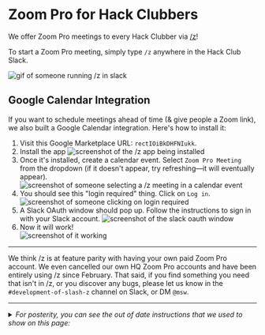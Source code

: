 
# Zoom Pro for Hack Clubbers

We offer Zoom Pro meetings to every Hack Clubber via <a href="https://js-slash-z.hackclub.com/">/z</a>!

To start a Zoom Pro meeting, simply type `/z` anywhere in the Hack Club Slack.

![gif of someone running /z in slack](https://cloud-grl3n7i0e-hack-club-bot.vercel.app/0z-demo.gif)

## Google Calendar Integration

If you want to schedule meetings ahead of time (& give people a Zoom link), we also built a Google Calendar integration. Here's how to install it:

1. Visit this Google Marketplace URL: <Code>rectIOiBkDHFNIukk</Code>.
2. Install the app
![screenshot of the /z app being installed](https://cloud-roeyr4i1n-hack-club-bot.vercel.app/0screen_shot_2021-04-14_at_11.59.54_am.png)
3. Once it's installed, create a calendar event. Select `Zoom Pro Meeting` from the dropdown (if it doesn't appear, try refreshing—it will eventually appear).
![screenshot of someone selecting a /z meeting in a calendar event](https://cloud-roeyr4i1n-hack-club-bot.vercel.app/2screen_shot_2021-04-14_at_12.03.28_pm.png)
4. You should see this "login required" thing. Click on `Log in`. <br/>
![screenshot of someone clicking on login required](https://cloud-roeyr4i1n-hack-club-bot.vercel.app/3screen_shot_2021-04-14_at_12.03.38_pm.png)
5. A Slack OAuth window should pop up. Follow the instructions to sign in with your Slack account.
![screenshot of the slack oauth window](https://cloud-roeyr4i1n-hack-club-bot.vercel.app/4screen_shot_2021-04-14_at_12.04.06_pm.png)
6. Now it will work! <br/>
![screenshot of it working](https://cloud-9zgxl6zn4-hack-club-bot.vercel.app/2screen_shot_2021-02-23_at_11.05.02_am.png)

---

We think /z is at feature parity with having your own paid Zoom Pro account. We even cancelled our own HQ Zoom Pro accounts and have been entirely using /z since February. That said, if you find something you need that isn't in /z, or you discover any bugs, please let us know in the `#development-of-slash-z` channel on Slack, or DM `@msw`.

---

<details>
<summary>
  <i>For posterity, you can see the out of date instructions that we used to show on this page:</i>
</summary>

**HQ is buying a Zoom Pro account for every Hack Club this semester.**

_Note: We're only paying for Zoom Pro accounts through the end of this semester. We're developing `/z` and once it reaches the point where we're using it instead of our Zoom Pro accounts at HQ, we intend to switch all clubs to it._

_`/z` in beta is currently available to use by anyone - both leaders and members - but for now full Zoom Pro accounts still have more features._

This is only available to your club’s point of contact; the point of contact then can create meetings for the club. If you’re not sure if you’re the point of contact, running the command will let you know who that this. If the point of contact is the wrong leader, reach out to @matthew or @msw.

## How to redeem

1. Sign into the Hack Club Slack
2. Type `/get zoom pro`
3. Accept your email invite & sign up
4. Have fun!

</details>
